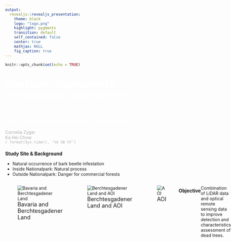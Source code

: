 ---
output: 
  revealjs::revealjs_presentation:
    theme: black
    logo: "logo.png"
    highlight: pygments
    transition: default
    self_contained: false
    center: true
    mathjax: NULL
    fig_caption: true
---

<style>
#background {
  color: white;
  font-family: "Lucida Console", "Courier New", monospace;
}

.emphasized {
  font-size: 1.1em;
}
</style>


<style>
.container{
    display: flex;
}
.col{
    flex: 1;
}
</style>


```{r setup, include=FALSE}
knitr::opts_chunk$set(echo = TRUE)
```

## {data-background="https://images.unsplash.com/photo-1573339607881-208e75e4b267?ixid=MnwxMjA3fDB8MHxwaG90by1wYWdlfHx8fGVufDB8fHx8&ixlib=rb-1.2.1&auto=format&fit=crop&w=1000&q=80"}

<h1 style="color: #fff">Tree Health Assessment in Berchtesgaden National Park</h1>

<br>

<h3 style="color: #fff">MB3 – From Field Measurements to Geoinformation</h3>

<h8 style="color: #ACACAC">
Cornelia Zygar<br>
Ka Hei Chow
<br>
`r format(Sys.time(), '%d %B %Y')`
</h8>

## Study Site & Background {#standard .emphasized data-background="https://images.unsplash.com/photo-1573339607881-208e75e4b267?ixid=MnwxMjA3fDB8MHxwaG90by1wYWdlfHx8fGVufDB8fHx8&ixlib=rb-1.2.1&auto=format&fit=crop&w=1000&q=80"}

- Natural occurrence of bark beetle infestation
- Inside Nationalpark: Natural process 
- Outside Nationalpark: Danger for commercial forests

<div class="container">

<div class="col">
<!-- ![](https://www.alpenjoy.de/wp-content/uploads/2012/06/Berchtesgadener-Land-Karte.gif) -->
![<font size="4">Bavaria and Berchtesgadener Land </font>](overview01.png)
</div>

<div class="col">

![<font size="4">Berchtesgadener Land and AOI</font>](overview02.png)
</div>

<div class="col">

![<font size="4">AOI </font>](overview03.png)
</div>



## Objective {#standard .emphasized data-background="https://images.unsplash.com/photo-1573339607881-208e75e4b267?ixid=MnwxMjA3fDB8MHxwaG90by1wYWdlfHx8fGVufDB8fHx8&ixlib=rb-1.2.1&auto=format&fit=crop&w=1000&q=80"}

Combination of LiDAR data and optical remote sensing data to improve detection and characteristics assessment of dead trees.

## Research Questions {#standard .emphasized data-background="https://images.unsplash.com/photo-1573339607881-208e75e4b267?ixid=MnwxMjA3fDB8MHxwaG90by1wYWdlfHx8fGVufDB8fHx8&ixlib=rb-1.2.1&auto=format&fit=crop&w=1000&q=80"}

- Can we assess the number and height of unhealthy trees using LiDAR data in combination with optical data?
- What are the health states of the trees in the study plot?

## Data {#standard .emphasized data-background="https://images.unsplash.com/photo-1573339607881-208e75e4b267?ixid=MnwxMjA3fDB8MHxwaG90by1wYWdlfHx8fGVufDB8fHx8&ixlib=rb-1.2.1&auto=format&fit=crop&w=1000&q=80"}

<div class="container">

<div class="col">
![<font size="4">https://static.tildacdn.com/</font>](https://static.tildacdn.com/tild3662-6262-4265-b435-356538616530/image.png)
</div>

<div class="col">

![<font size="4">LiDAR point cloud (own image)</font>](pointcloud2.JPG)
</div>

<!-- ## Methods {#standard .emphasized data-background="https://images.unsplash.com/photo-1573339607881-208e75e4b267?ixid=MnwxMjA3fDB8MHxwaG90by1wYWdlfHx8fGVufDB8fHx8&ixlib=rb-1.2.1&auto=format&fit=crop&w=1000&q=80"} -->

<!-- - NDVI -->
<!-- - LAI (Leaf Area Index) -->
<!-- - Tree tops and tree height derived from LiDAR Point Cloud -->

## Workflow {#standard .emphasized data-background="https://images.unsplash.com/photo-1573339607881-208e75e4b267?ixid=MnwxMjA3fDB8MHxwaG90by1wYWdlfHx8fGVufDB8fHx8&ixlib=rb-1.2.1&auto=format&fit=crop&w=1000&q=80" data-transition="default-in none-out"}

![](workflow01.png)

## Workflow {#standard .emphasized data-background="https://images.unsplash.com/photo-1573339607881-208e75e4b267?ixid=MnwxMjA3fDB8MHxwaG90by1wYWdlfHx8fGVufDB8fHx8&ixlib=rb-1.2.1&auto=format&fit=crop&w=1000&q=80" data-transition="none"}

![](workflow02.png)

## Workflow {#standard .emphasized data-background="https://images.unsplash.com/photo-1573339607881-208e75e4b267?ixid=MnwxMjA3fDB8MHxwaG90by1wYWdlfHx8fGVufDB8fHx8&ixlib=rb-1.2.1&auto=format&fit=crop&w=1000&q=80" data-transition="none"}

![](workflow03.png)

## Workflow {#standard .emphasized data-background="https://images.unsplash.com/photo-1573339607881-208e75e4b267?ixid=MnwxMjA3fDB8MHxwaG90by1wYWdlfHx8fGVufDB8fHx8&ixlib=rb-1.2.1&auto=format&fit=crop&w=1000&q=80" data-transition="none"}

![](workflow04.png)

## Workflow {#standard .emphasized data-background="https://images.unsplash.com/photo-1573339607881-208e75e4b267?ixid=MnwxMjA3fDB8MHxwaG90by1wYWdlfHx8fGVufDB8fHx8&ixlib=rb-1.2.1&auto=format&fit=crop&w=1000&q=80" data-transition="none-in default-out"}

![](workflow05.png)


## Workflow {#standard .emphasized data-background="https://images.unsplash.com/photo-1573339607881-208e75e4b267?ixid=MnwxMjA3fDB8MHxwaG90by1wYWdlfHx8fGVufDB8fHx8&ixlib=rb-1.2.1&auto=format&fit=crop&w=1000&q=80"}

![](TtopDetection.png){width=30%}


## Derived Data: NDVI {#standard .emphasized data-background="https://images.unsplash.com/photo-1573339607881-208e75e4b267?ixid=MnwxMjA3fDB8MHxwaG90by1wYWdlfHx8fGVufDB8fHx8&ixlib=rb-1.2.1&auto=format&fit=crop&w=1000&q=80"}

![<font size="4">10th quantile NDVI values</font>](unhealthy_ndvi.JPG){width=60%}

## Derived Data: CHM & tree tops {#standard .emphasized data-background="https://images.unsplash.com/photo-1573339607881-208e75e4b267?ixid=MnwxMjA3fDB8MHxwaG90by1wYWdlfHx8fGVufDB8fHx8&ixlib=rb-1.2.1&auto=format&fit=crop&w=1000&q=80"}

![<font size="4">CHM with tree tops</font>](ttops.JPG){width=60%}

## Derived Data: (un)healthy tree tops {#standard .emphasized data-background="https://images.unsplash.com/photo-1573339607881-208e75e4b267?ixid=MnwxMjA3fDB8MHxwaG90by1wYWdlfHx8fGVufDB8fHx8&ixlib=rb-1.2.1&auto=format&fit=crop&w=1000&q=80"}
<div class="container">

<div class="col">
![<font size="4">unhealthy tree tops</font>](unhealthy_ttops.JPG)
</div>

<div class="col">

![<font size="4">healthy tree tops</font>](healthy_ttops.JPG)
</div>



## Derived Data: LAI {#standard .emphasized data-background="https://images.unsplash.com/photo-1573339607881-208e75e4b267?ixid=MnwxMjA3fDB8MHxwaG90by1wYWdlfHx8fGVufDB8fHx8&ixlib=rb-1.2.1&auto=format&fit=crop&w=1000&q=80"}

![<font size="4">LAI estimation</font>](lai.JPG){width=60%}

## Results: Tree Health  {#standard .emphasized data-background="https://images.unsplash.com/photo-1573339607881-208e75e4b267?ixid=MnwxMjA3fDB8MHxwaG90by1wYWdlfHx8fGVufDB8fHx8&ixlib=rb-1.2.1&auto=format&fit=crop&w=1000&q=80"}

<!-- - Significant LAI differences between More and Less healthy trees -->
- Less Healthy Tree Count: 20/172 (Lower 10% quantile)

![<font size="4">LAI and NDVI for (un)healthy trees </font>](ind_by_health_dark.PNG)

## Results: Parameters' Correlation  {#standard .emphasized data-background="https://images.unsplash.com/photo-1573339607881-208e75e4b267?ixid=MnwxMjA3fDB8MHxwaG90by1wYWdlfHx8fGVufDB8fHx8&ixlib=rb-1.2.1&auto=format&fit=crop&w=1000&q=80"}

<!-- - No correlation between for LAI and NDVI for high NDVI values  -->

![<font size="4">LAI vs. NDVI (corr = 0.122)</font>](ggcorr.png)

<!-- ## Results: LAI of individual trees  {#standard .emphasized data-background="https://images.unsplash.com/photo-1573339607881-208e75e4b267?ixid=MnwxMjA3fDB8MHxwaG90by1wYWdlfHx8fGVufDB8fHx8&ixlib=rb-1.2.1&auto=format&fit=crop&w=1000&q=80"} -->

<!-- ![](lai_plot.JPG){width=60%} -->

## Results: LAI vs. Tree Height  {#standard .emphasized data-background="https://images.unsplash.com/photo-1573339607881-208e75e4b267?ixid=MnwxMjA3fDB8MHxwaG90by1wYWdlfHx8fGVufDB8fHx8&ixlib=rb-1.2.1&auto=format&fit=crop&w=1000&q=80"}

![<font size="4">LAI vs. Height</font>](lai_height_plot.png){width=60%}

## Results: Tree Height  {#standard .emphasized data-background="https://images.unsplash.com/photo-1573339607881-208e75e4b267?ixid=MnwxMjA3fDB8MHxwaG90by1wYWdlfHx8fGVufDB8fHx8&ixlib=rb-1.2.1&auto=format&fit=crop&w=1000&q=80"}

<!-- - No correlation between tree height and health status of the trees -->

![<font size="4">Tree Height of (un)healthy trees</font>](TreeHeight.png)


## Conclusion  {#standard .emphasized data-background="https://images.unsplash.com/photo-1573339607881-208e75e4b267?ixid=MnwxMjA3fDB8MHxwaG90by1wYWdlfHx8fGVufDB8fHx8&ixlib=rb-1.2.1&auto=format&fit=crop&w=1000&q=80"}

- no detection of dead trees
- combination of spectral and structural information is possible
- resolution of spectral data is crucial variable



## Limitations & Further Work  {#standard .emphasized data-background="https://images.unsplash.com/photo-1573339607881-208e75e4b267?ixid=MnwxMjA3fDB8MHxwaG90by1wYWdlfHx8fGVufDB8fHx8&ixlib=rb-1.2.1&auto=format&fit=crop&w=1000&q=80"}

- spatial resolution of NDVI/planet image
- missing ground truth data (LAI, health status)

## Thank you for your attention  {#standard .emphasized data-background="https://images.unsplash.com/photo-1573339607881-208e75e4b267?ixid=MnwxMjA3fDB8MHxwaG90by1wYWdlfHx8fGVufDB8fHx8&ixlib=rb-1.2.1&auto=format&fit=crop&w=1000&q=80"}

GitHub Repository: </br>
https://github.com/pinkychow1010/LiDAR_barkBeetleInfestation
